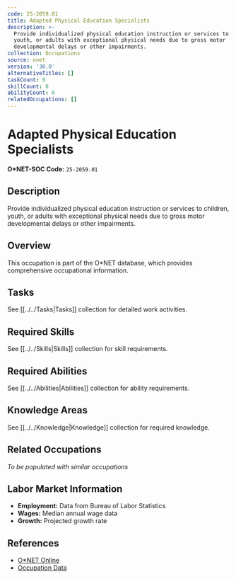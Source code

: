 ```yaml
---
code: 25-2059.01
title: Adapted Physical Education Specialists
description: >-
  Provide individualized physical education instruction or services to children,
  youth, or adults with exceptional physical needs due to gross motor
  developmental delays or other impairments.
collection: Occupations
source: onet
version: '30.0'
alternativeTitles: []
taskCount: 0
skillCount: 0
abilityCount: 0
relatedOccupations: []
---
```

# Adapted Physical Education Specialists

**O*NET-SOC Code:** `25-2059.01`

## Description

Provide individualized physical education instruction or services to children, youth, or adults with exceptional physical needs due to gross motor developmental delays or other impairments.

## Overview

This occupation is part of the O*NET database, which provides comprehensive occupational information.

## Tasks

See [[../../Tasks|Tasks]] collection for detailed work activities.

## Required Skills

See [[../../Skills|Skills]] collection for skill requirements.

## Required Abilities

See [[../../Abilities|Abilities]] collection for ability requirements.

## Knowledge Areas

See [[../../Knowledge|Knowledge]] collection for required knowledge.

## Related Occupations

*To be populated with similar occupations*

## Labor Market Information

- **Employment:** Data from Bureau of Labor Statistics
- **Wages:** Median annual wage data
- **Growth:** Projected growth rate

## References

- [O*NET Online](https://www.onetonline.org/link/summary/25-2059.01)
- [Occupation Data](https://www.onetcenter.org/)
